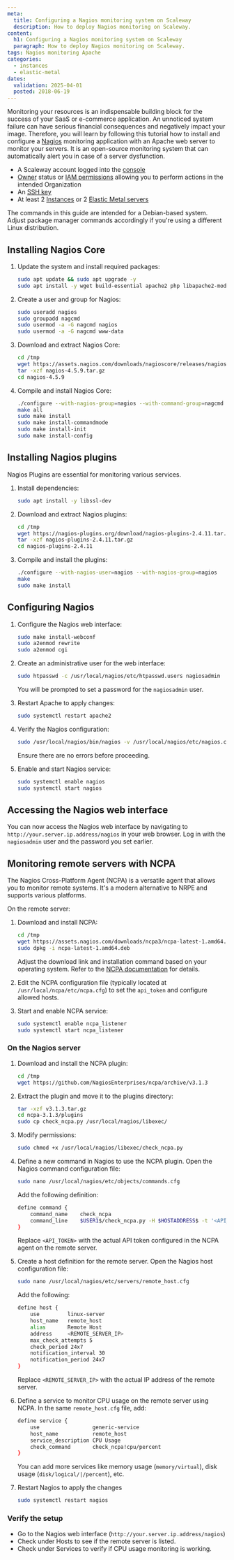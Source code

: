 ```yaml
---
meta:
  title: Configuring a Nagios monitoring system on Scaleway
  description: How to deploy Nagios monitoring on Scaleway.
content:
  h1: Configuring a Nagios monitoring system on Scaleway
  paragraph: How to deploy Nagios monitoring on Scaleway.
tags: Nagios monitoring Apache
categories:
  - instances
  - elastic-metal
dates:
  validation: 2025-04-01
  posted: 2018-06-19
---
```


Monitoring your resources is an indispensable building block for the success of your SaaS or e-commerce application. An unnoticed system failure can have serious financial consequences and negatively impact your image.
Therefore, you will learn by following this tutorial how to install and configure a [Nagios](https://www.nagios.org/) monitoring application with an Apache web server to monitor your servers.
It is an open-source monitoring system that can automatically alert you in case of a server dysfunction.

<Macro id="requirements" />

- A Scaleway account logged into the [console](https://console.scaleway.com)
- [Owner](/iam/concepts/#owner) status or [IAM permissions](/iam/concepts/#permission) allowing you to perform actions in the intended Organization
- An [SSH key](/organizations-and-projects/how-to/create-ssh-key/)
- At least 2 [Instances](/instances/how-to/create-an-instance/) or 2 [Elastic Metal servers](/elastic-metal/how-to/create-server/)

<Message type="note">
  The commands in this guide are intended for a Debian-based system. Adjust package manager commands accordingly if you're using a different Linux distribution.
</Message>

## Installing Nagios Core

1. Update the system and install required packages:
   ```bash
   sudo apt update && sudo apt upgrade -y
   sudo apt install -y wget build-essential apache2 php libapache2-mod-php php-gd libgd-dev unzip
   ```

2. Create a user and group for Nagios:
   ```bash
   sudo useradd nagios
   sudo groupadd nagcmd
   sudo usermod -a -G nagcmd nagios
   sudo usermod -a -G nagcmd www-data
   ```

3. Download and extract Nagios Core:
   ```bash
   cd /tmp
   wget https://assets.nagios.com/downloads/nagioscore/releases/nagios-4.5.9.tar.gz
   tar -xzf nagios-4.5.9.tar.gz
   cd nagios-4.5.9
   ```

4. Compile and install Nagios Core:
   ```bash
   ./configure --with-nagios-group=nagios --with-command-group=nagcmd
   make all
   sudo make install
   sudo make install-commandmode
   sudo make install-init
   sudo make install-config
   ```

## Installing Nagios plugins

Nagios Plugins are essential for monitoring various services.

1. Install dependencies:
   ```bash
   sudo apt install -y libssl-dev
   ```

2. Download and extract Nagios plugins:
   ```bash
   cd /tmp
   wget https://nagios-plugins.org/download/nagios-plugins-2.4.11.tar.gz
   tar -xzf nagios-plugins-2.4.11.tar.gz
   cd nagios-plugins-2.4.11
   ```


3. Compile and install the plugins:
   ```bash
   ./configure --with-nagios-user=nagios --with-nagios-group=nagios
   make
   sudo make install
   ```

## Configuring Nagios

1. Configure the Nagios web interface:
   ```bash
   sudo make install-webconf
   sudo a2enmod rewrite
   sudo a2enmod cgi
   ```

2. Create an administrative user for the web interface:
   ```bash
   sudo htpasswd -c /usr/local/nagios/etc/htpasswd.users nagiosadmin
   ```

   You will be prompted to set a password for the `nagiosadmin` user.

3. Restart Apache to apply changes:
   ```bash
   sudo systemctl restart apache2
   ```

4. Verify the Nagios configuration:
   ```bash
   sudo /usr/local/nagios/bin/nagios -v /usr/local/nagios/etc/nagios.cfg
   ```

   Ensure there are no errors before proceeding.

5. Enable and start Nagios service:
   ```bash
   sudo systemctl enable nagios
   sudo systemctl start nagios
   ```


## Accessing the Nagios web interface

You can now access the Nagios web interface by navigating to `http://your.server.ip.address/nagios` in your web browser. Log in with the `nagiosadmin` user and the password you set earlier.

## Monitoring remote servers with NCPA

The Nagios Cross-Platform Agent (NCPA) is a versatile agent that allows you to monitor remote systems. It's a modern alternative to NRPE and supports various platforms.

On the remote server:

1. Download and install NCPA:
   ```bash
   cd /tmp
   wget https://assets.nagios.com/downloads/ncpa3/ncpa-latest-1.amd64.deb
   sudo dpkg -i ncpa-latest-1.amd64.deb
   ```

   Adjust the download link and installation command based on your operating system. Refer to the [NCPA documentation](https://www.nagios.org/ncpa/getting-started.php) for details.

2. Edit the NCPA configuration file (typically located at `/usr/local/ncpa/etc/ncpa.cfg`) to set the `api_token` and configure allowed hosts.

3. Start and enable NCPA service:
   ```bash
   sudo systemctl enable ncpa_listener
   sudo systemctl start ncpa_listener
   ```


### On the Nagios server

1. Download and install the NCPA plugin:
   ```bash
   cd /tmp
   wget https://github.com/NagiosEnterprises/ncpa/archive/v3.1.3

2. Extract the plugin and move it to the plugins directory:
   ```bash
   tar -xzf v3.1.3.tar.gz
   cd ncpa-3.1.3/plugins
   sudo cp check_ncpa.py /usr/local/nagios/libexec/

3. Modify permissions:
   ```bash
   sudo chmod +x /usr/local/nagios/libexec/check_ncpa.py
   ```

4. Define a new command in Nagios to use the NCPA plugin.
   Open the Nagios command configuration file:
   ```bash
   sudo nano /usr/local/nagios/etc/objects/commands.cfg
   ```
   Add the following definition:
   ```bash
   define command {
       command_name    check_ncpa
       command_line    $USER1$/check_ncpa.py -H $HOSTADDRESS$ -t '<API_TOKEN>' -M $ARG1$
   }
   ```
   Replace `<API_TOKEN>` with the actual API token configured in the NCPA agent on the remote server.

5. Create a host definition for the remote server.
   Open the Nagios host configuration file:
   ```bash
   sudo nano /usr/local/nagios/etc/servers/remote_host.cfg
   ```
   Add the following:
   ```bash
   define host {
       use         linux-server
       host_name   remote_host
       alias       Remote Host
       address     <REMOTE_SERVER_IP>
       max_check_attempts 5
       check_period 24x7
       notification_interval 30
       notification_period 24x7
   }
   ```
   Replace `<REMOTE_SERVER_IP>` with the actual IP address of the remote server.

6. Define a service to monitor CPU usage on the remote server using NCPA.
   In the same `remote_host.cfg` file, add:
   ```bash
   define service {
       use                 generic-service
       host_name           remote_host
       service_description CPU Usage
       check_command       check_ncpa!cpu/percent
   }
   ```
   You can add more services like memory usage (`memory/virtual`), disk usage (`disk/logical/|/percent`), etc.

7. Restart Nagios to apply the changes
   ```bash
   sudo systemctl restart nagios
   ```

### Verify the setup
- Go to the Nagios web interface (`http://your.server.ip.address/nagios`)
- Check under Hosts to see if the remote server is listed.
- Check under Services to verify if CPU usage monitoring is working.

